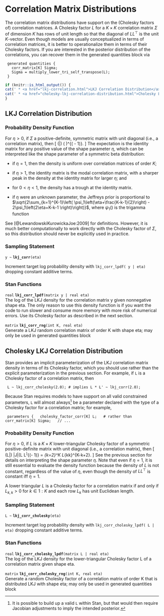 # Correlation Matrix Distributions

The correlation matrix distributions have support on the (Cholesky
factors of) correlation matrices.  A Cholesky factor $L$ for a $K
\times K$ correlation matrix $\Sigma$ of dimension $K$ has rows of
unit length so that the diagonal of $L L^{\top}$ is the unit
$K$-vector. Even though models are usually conceptualized in terms of
correlation matrices, it is better to operationalize them in terms of
their Cholesky factors. If you are interested in the posterior
distribution of the correlations, you can recover them in the
generated quantities block via

```
 generated quantities {
   corr_matrix[K] Sigma;
   Sigma = multiply_lower_tri_self_transpose(L);
 }
```

```r
if (knitr::is_html_output()) {
cat(' * <a href="lkj-correlation.html">LKJ Correlation Distribution</a>\n')
cat(' * <a href="cholesky-lkj-correlation-distribution.html">Cholesky LKJ Correlation Distribution</a>\n')
}
```

## LKJ Correlation Distribution {#lkj-correlation}

### Probability Density Function

For $\eta > 0$, if $\Sigma$ a positive-definite, symmetric matrix with
unit diagonal (i.e., a correlation matrix), then \[
\text{LkjCorr}(\Sigma|\eta) \propto \det \left( \Sigma \right)^{(\eta
- 1)}. \] The expectation is the identity matrix for any positive
value of the shape parameter $\eta$, which can be interpreted like the
shape parameter of a symmetric beta distribution:

*   if $\eta = 1$, then the density is uniform over correlation
matrices of order $K$;

*   if $\eta > 1$, the identity matrix is the modal correlation
matrix, with a sharper peak in the density at the identity matrix
for larger $\eta$; and

*   for $0 < \eta < 1$, the density has a trough at the identity
matrix.

*   if $\eta$ were an unknown parameter, the Jeffreys prior is
proportional to $\sqrt{2\sum_{k=1}^{K-1}\left(
\psi_1\left(\eta+\frac{K-k-1}{2}\right) -   2\psi_1\left(2\eta+K-k-1
\right)\right)}$, where $\psi_1()$ is the   trigamma function

See [@LewandowskiKurowickaJoe:2009] for definitions. However, it is
much better computationally to work directly with the Cholesky factor
of $\Sigma$, so this distribution should never be explicitly used in
practice.

### Sampling Statement

`y ~ ` **`lkj_corr`**`(eta)`

Increment target log probability density with `lkj_corr_lpdf( y | eta)`
dropping constant additive terms.
\index{{\tt \bfseries lkj\_corr}!sampling statement|hyperpage}

### Stan Functions

<!-- real; lkj_corr_lpdf; (matrix y | real eta); -->
\index{{\tt \bfseries lkj\_corr}!{\tt (matrix y | real eta): real}|hyperpage}

`real` **`lkj_corr_lpdf`**`(matrix y | real eta)`<br>\newline
The log of the LKJ density for the correlation matrix y given
nonnegative shape eta. The only reason to use this density function is
if you want the code to run slower and consume more memory with more
risk of numerical errors. Use its Cholesky factor as described in the
next section.

<!-- matrix; lkj_corr_rng; (int K, real eta); -->
\index{{\tt \bfseries lkj\_corr}!{\tt (int K, real eta): matrix}|hyperpage}

`matrix` **`lkj_corr_rng`**`(int K, real eta)`<br>\newline
Generate a LKJ random correlation matrix of order K with shape eta;
may only be used in generated quantities block

## Cholesky LKJ Correlation Distribution

Stan provides an implicit parameterization of the LKJ correlation
matrix density in terms of its Cholesky factor, which you should use
rather than the explicit parameterization in the previous section. For
example, if `L` is a Cholesky factor of a correlation matrix, then

```
 L ~ lkj_corr_cholesky(2.0); # implies L * L' ~ lkj_corr(2.0); 
```

Because Stan requires models to have support on all valid constrained
parameters, `L` will almost always[^fnlkj] be a parameter declared
with the type of a Cholesky factor for a correlation matrix; for
example,

[^fnlkj]: It is possible to build up a valid `L` within Stan, but that
would then require Jacobian adjustments to imply the intended
posterior.

```
 parameters {   cholesky_factor_corr[K] L;   # rather than corr_matrix[K] Sigma;   // ... 
```

### Probability Density Function

For $\eta > 0$, if $L$ is a $K \times K$ lower-triangular Cholesky
factor of a symmetric positive-definite matrix with unit diagonal
(i.e., a correlation matrix), then \[ \text{LkjCholesky}(L|\eta)
\propto \left|J\right|\det(L L^\top)^{(\eta - 1)} = \prod_{k=2}^K
L_{kk}^{K-k+2\eta-2}. \] See the previous section for details on
interpreting the shape parameter $\eta$. Note that even if $\eta=1$,
it is still essential to evaluate the density function because the
density of $L$ is not constant, regardless of the value of $\eta$,
even though the density of $LL^\top$ is constant iff $\eta=1$.

A lower triangular $L$ is a Cholesky factor for a correlation matrix
if and only if $L_{k,k} > 0$ for $k \in 1{:}K$ and each row $L_k$ has
unit Euclidean length.

### Sampling Statement

`L ~ ` **`lkj_corr_cholesky`**`(eta)`

Increment target log probability density with `lkj_corr_cholesky_lpdf( L | eta)`
dropping constant additive terms.
\index{{\tt \bfseries lkj\_corr\_cholesky}!sampling statement|hyperpage}

### Stan Functions

<!-- real; lkj_corr_cholesky_lpdf; (matrix L | real eta); -->
\index{{\tt \bfseries lkj\_corr\_cholesky}!{\tt (matrix L | real eta): real}|hyperpage}

`real` **`lkj_corr_cholesky_lpdf`**`(matrix L | real eta)`<br>\newline
The log of the LKJ density for the lower-triangular Cholesky factor L
of a correlation matrix given shape eta.

<!-- matrix; lkj_corr_cholesky_rng; (int K, real eta); -->
\index{{\tt \bfseries lkj\_corr\_cholesky}!{\tt (int K, real eta): matrix}|hyperpage}

`matrix` **`lkj_corr_cholesky_rng`**`(int K, real eta)`<br>\newline
Generate a random Cholesky factor of a correlation matrix of order K
that is distributed LKJ with shape eta; may only be used in generated
quantities block

